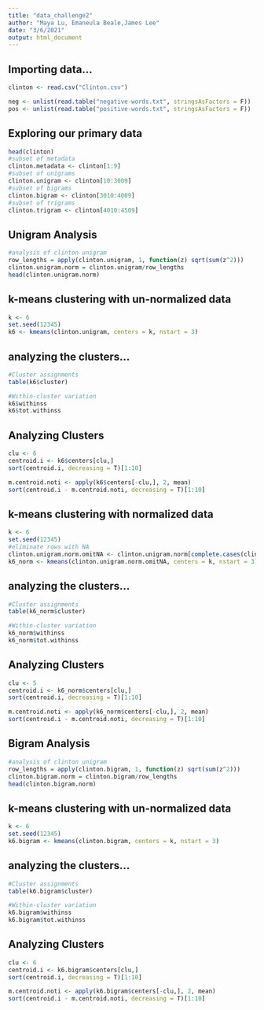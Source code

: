 ```yaml
---
title: "data_challenge2"
author: "Maya Lu, Emaneula Beale,James Lee"
date: "3/6/2021"
output: html_document
---
```

## Importing data...
```r
clinton <- read.csv("Clinton.csv")

neg <- unlist(read.table("negative-words.txt", stringsAsFactors = F))
pos <- unlist(read.table("positive-words.txt", stringsAsFactors = F))

```

## Exploring our primary data
```r
head(clinton)
#subset of metadata
clinton.metadata <- clinton[1:9]
#subset of unigrams
clinton.unigram <- clinton[10:3009]
#subset of bigrams
clinton.bigram <- clinton[3010:4009]
#subset of trigrams
clinton.trigram <- clinton[4010:4509]
```

## Unigram Analysis
```r
#analysis of clinton unigram
row_lengths = apply(clinton.unigram, 1, function(z) sqrt(sum(z^2)))
clinton.unigram.norm = clinton.unigram/row_lengths
head(clinton.unigram.norm)
```

## k-means clustering with un-normalized data
```r
k <- 6
set.seed(12345)
k6 <- kmeans(clinton.unigram, centers = k, nstart = 3)
```

## analyzing the clusters...
```r
#Cluster assignments
table(k6$cluster)

#Within-cluster variation
k6$withinss
k6$tot.withinss
```
## Analyzing Clusters
```r
clu <- 6
centroid.i <- k6$centers[clu,]
sort(centroid.i, decreasing = T)[1:10]

m.centroid.noti <- apply(k6$centers[-clu,], 2, mean)
sort(centroid.i - m.centroid.noti, decreasing = T)[1:10]
```


## k-means clustering with normalized data
```r
k <- 6
set.seed(12345)
#eliminate rows with NA
clinton.unigram.norm.omitNA <- clinton.unigram.norm[complete.cases(clinton.unigram.norm), ]
k6_norm <- kmeans(clinton.unigram.norm.omitNA, centers = k, nstart = 3)
```

## analyzing the clusters...
```r
#Cluster assignments
table(k6_norm$cluster)

#Within-cluster variation
k6_norm$withinss
k6_norm$tot.withinss
```

## Analyzing Clusters
```r
clu <- 5
centroid.i <- k6_norm$centers[clu,]
sort(centroid.i, decreasing = T)[1:10]

m.centroid.noti <- apply(k6_norm$centers[-clu,], 2, mean)
sort(centroid.i - m.centroid.noti, decreasing = T)[1:10]
```


## Bigram Analysis
```r
#analysis of clinton unigram
row_lengths = apply(clinton.bigram, 1, function(z) sqrt(sum(z^2)))
clinton.bigram.norm = clinton.bigram/row_lengths
head(clinton.bigram.norm)
```

## k-means clustering with un-normalized data
```r
k <- 6
set.seed(12345)
k6.bigram <- kmeans(clinton.bigram, centers = k, nstart = 3)
```

## analyzing the clusters...
```r
#Cluster assignments
table(k6.bigram$cluster)

#Within-cluster variation
k6.bigram$withinss
k6.bigram$tot.withinss
```
## Analyzing Clusters
```r
clu <- 6
centroid.i <- k6.bigram$centers[clu,]
sort(centroid.i, decreasing = T)[1:10]

m.centroid.noti <- apply(k6.bigram$centers[-clu,], 2, mean)
sort(centroid.i - m.centroid.noti, decreasing = T)[1:10]
```




